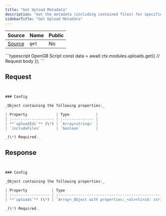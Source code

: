 ```yaml
---
title: "Get Upload Metadata"
description: "Get the metadata (including contained files) for specified upload IDs"
sidebarTitle: "Get Upload Metadata"
---
```


| Source                                                                                                      | Name       | Public     |
| ----------------------------------------------------------------------------------------------------------- | ---------- | ---------- |
| [Source](https://github.com/rivet-gg/opengb-modules/tree/main/modules/uploads/scripts/get.ts) | `get` | No |

<RequestExample>
```typescript OpenGB Script
const data = await ctx.modules.uploads.get({
  // Request body
});
```

</RequestExample>

## Request

```typescript


### Config

_Object containing the following properties:_

| Property             | Type            |
| :------------------- | :-------------- |
| **`uploadIds`** (\*) | `Array<string>` |
| `includeFiles`       | `boolean`       |

_(\*) Required._

```

## Response

```typescript


### Config

_Object containing the following properties:_

| Property           | Type                                                                                                                                                                                                                                                                                                                                                                                                                                |
| :----------------- | :---------------------------------------------------------------------------------------------------------------------------------------------------------------------------------------------------------------------------------------------------------------------------------------------------------------------------------------------------------------------------------------------------------------------------------- |
| **`uploads`** (\*) | `Array<_Object with properties:_<ul><li>id: string</li><li>metadata: any (_nullable_)</li><li>bucket: string</li><li>contentLength: string</li><li>createdAt: string</li><li>updatedAt: string</li><li>completedAt: string (_nullable_)</li></ul> _and_ _Object with properties:_<ul><li>files: _Array of objects:_<br /><ul><li>path: string</li><li>mime: string (_nullable_)</li><li>contentLength: string</li></ul></li></ul>>` |

_(\*) Required._

```
